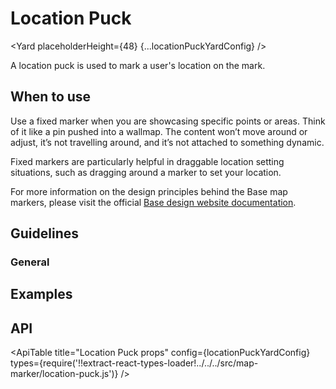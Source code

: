 <!--
Copyright (c) Uber Technologies, Inc.

This source code is licensed under the MIT license found in the
LICENSE file in the root directory of this source tree.
-->




# Location Puck

<Yard placeholderHeight={48} {...locationPuckYardConfig} />

A location puck is used to mark a user's location on the mark.

## When to use

Use a fixed marker when you are showcasing specific points or areas. Think of it like a pin pushed into a wallmap. The content won’t move around or adjust, it’s not travelling around, and it’s not attached to something dynamic.

Fixed markers are particularly helpful in draggable location setting situations, such as dragging around a marker to set your location.

For more information on the design principles behind the Base map markers, please visit the official [Base design website documentation](https://base.uber.com/map-usage-markers).

## Guidelines

### General

## Examples

## API

<ApiTable
  title="Location Puck props"
  config={locationPuckYardConfig}
  types={require('!!extract-react-types-loader!../../../src/map-marker/location-puck.js')}
/>

<Exports component={LocationPuckExports} title="Loction Puck exports" path="baseui/map-marker" />
